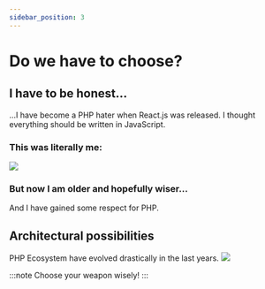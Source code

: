 ```yaml
---
sidebar_position: 3
---
```


# Do we have to choose?
## I have to be honest...
...I have become a PHP hater when React.js was released.
I thought everything should be written in JavaScript.

### This was literally me:
<img src="/img/future-meme.jpg"/>

### But now I am older and hopefully wiser...
And I have gained some respect for PHP. 

## Architectural possibilities
PHP Ecosystem have evolved drastically in the last years.
<img src="/img/arch.png" />

:::note
Choose your weapon wisely! 
:::
<JLayout/>